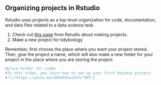 ## Organizing projects in Rstudio

Rstudio uses projects as a top-level organization for code, documentation, and data files related to a data science task.  
  
1. Check out [this page](https://support.rstudio.com/hc/en-us/articles/200526207-Using-RStudio-Projects) from Rstudio about making projects.  
2. Make a new project for tidybiology  
  
Remember, first choose the place where you want your project stored. Then, give the project a name, which will also make a new folder for your project in the place where you are storing the project.  
  
```r
#place holder for video
#In this video, you learn how to set-up your first Rstudio project.
#![](https://youtu.be/XXXXXX{width="90%"}
```
